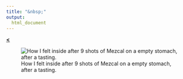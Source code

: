```yaml
---
title: "&nbsp;"
output: 
  html_document
---
```

  
[**<**](/Rmarkdowns/ConferencesAndTalks.html)

![How I felt inside after 9 shots of Mezcal on a empty stomach, after a tasting.](../images/oax.jpg)

